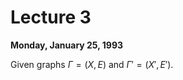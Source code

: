 # Lecture 3 {#lec3}
**Monday, January 25, 1993**

Given graphs $\Gamma = (X, E)$ and $\Gamma' = (X', E')$.
